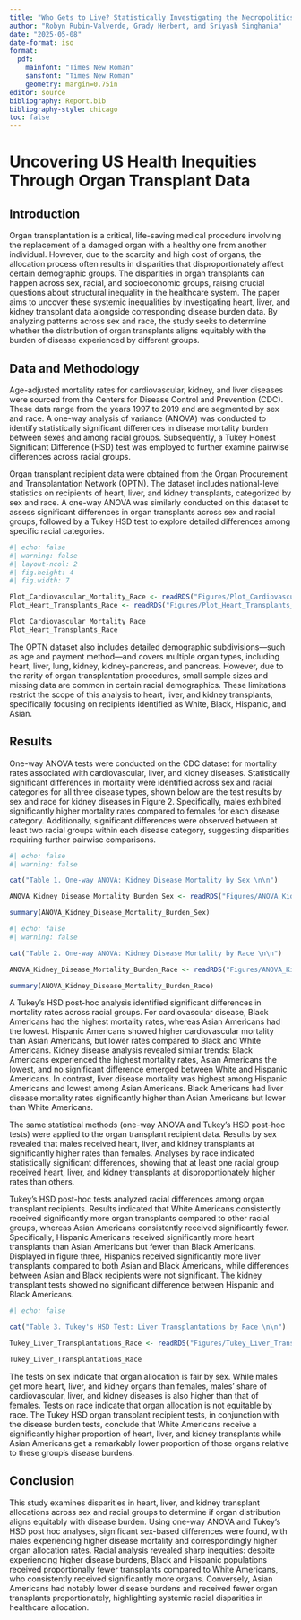 ```yaml
---
title: "Who Gets to Live? Statistically Investigating the Necropolitics of Heart, Kidney, and Liver Transplant Allocation"
author: "Robyn Rubin-Valverde, Grady Herbert, and Sriyash Singhania"
date: "2025-05-08"
date-format: iso
format:
  pdf:
    mainfont: "Times New Roman"
    sansfont: "Times New Roman"
    geometry: margin=0.75in
editor: source
bibliography: Report.bib
bibliography-style: chicago
toc: false  
---
```


# Uncovering US Health Inequities Through Organ Transplant Data

## Introduction

Organ transplantation is a critical, life-saving medical procedure involving the replacement of a damaged organ with a healthy one from another individual. However, due to the scarcity and high cost of organs, the allocation process often results in disparities that disproportionately affect certain demographic groups. The disparities in organ transplants can happen across sex, racial, and socioeconomic groups, raising crucial questions about structural inequality in the healthcare system. The paper aims to uncover these systemic inequalities by investigating heart, liver, and kidney transplant data alongside corresponding disease burden data. By analyzing patterns across sex and race, the study seeks to determine whether the distribution of organ transplants aligns equitably with the burden of disease experienced by different groups.

## Data and Methodology

Age-adjusted mortality rates for cardiovascular, kidney, and liver diseases were sourced from the Centers for Disease Control and Prevention (CDC). These data range from the years 1997 to 2019 and are segmented by sex and race. A one-way analysis of variance (ANOVA) was conducted to identify statistically significant differences in disease mortality burden between sexes and among racial groups. Subsequently, a Tukey Honest Significant Difference (HSD) test was employed to further examine pairwise differences across racial groups.
  
Organ transplant recipient data were obtained from the Organ Procurement and Transplantation Network (OPTN). The dataset includes national-level statistics on recipients of heart, liver, and kidney transplants, categorized by sex and race. A one-way ANOVA was similarly conducted on this dataset to assess significant differences in organ transplants across sex and racial groups, followed by a Tukey HSD test to explore detailed differences among specific racial categories.

```r
#| echo: false
#| warning: false
#| layout-ncol: 2
#| fig.height: 4
#| fig.width: 7

Plot_Cardiovascular_Mortality_Race <- readRDS("Figures/Plot_Cardiovascular_Mortality_Race.rds")
Plot_Heart_Transplants_Race <- readRDS("Figures/Plot_Heart_Transplants_Race.rds")

Plot_Cardiovascular_Mortality_Race
Plot_Heart_Transplants_Race
```

The OPTN dataset also includes detailed demographic subdivisions—such as age and payment method—and covers multiple organ types, including heart, liver, lung, kidney, kidney-pancreas, and pancreas. However, due to the rarity of organ transplantation procedures, small sample sizes and missing data are common in certain racial demographics. These limitations restrict the scope of this analysis to heart, liver, and kidney transplants, specifically focusing on recipients identified as White, Black, Hispanic, and Asian.

## Results

One-way ANOVA tests were conducted on the CDC dataset for mortality rates associated with cardiovascular, liver, and kidney diseases. Statistically significant differences in mortality were identified across sex and racial categories for all three disease types, shown below are the test results by sex and race for kidney diseases in Figure 2. Specifically, males exhibited significantly higher mortality rates compared to females for each disease category. Additionally, significant differences were observed between at least two racial groups within each disease category, suggesting disparities requiring further pairwise comparisons.

```r
#| echo: false
#| warning: false

cat("Table 1. One-way ANOVA: Kidney Disease Mortality by Sex \n\n")

ANOVA_Kidney_Disease_Mortality_Burden_Sex <- readRDS("Figures/ANOVA_Kidney_Disease_Mortality_Burden_Sex.rds")

summary(ANOVA_Kidney_Disease_Mortality_Burden_Sex)
```


```r
#| echo: false
#| warning: false

cat("Table 2. One-way ANOVA: Kidney Disease Mortality by Race \n\n")

ANOVA_Kidney_Disease_Mortality_Burden_Race <- readRDS("Figures/ANOVA_Kidney_Disease_Mortality_Burden_Race.rds")

summary(ANOVA_Kidney_Disease_Mortality_Burden_Race)
```


A Tukey’s HSD post-hoc analysis identified significant differences in mortality rates across racial groups. For cardiovascular disease, Black Americans had the highest mortality rates, whereas Asian Americans had the lowest. Hispanic Americans showed higher cardiovascular mortality than Asian Americans, but lower rates compared to Black and White Americans. Kidney disease analysis revealed similar trends: Black Americans experienced the highest mortality rates, Asian Americans the lowest, and no significant difference emerged between White and Hispanic Americans. In contrast, liver disease mortality was highest among Hispanic Americans and lowest among Asian Americans. Black Americans had liver disease mortality rates significantly higher than Asian Americans but lower than White Americans.

The same statistical methods (one-way ANOVA and Tukey’s HSD post-hoc tests) were applied to the organ transplant recipient data. Results by sex revealed that males received heart, liver, and kidney transplants at significantly higher rates than females. Analyses by race indicated statistically significant differences, showing that at least one racial group received heart, liver, and kidney transplants at disproportionately higher rates than others.

Tukey’s HSD post-hoc tests analyzed racial differences among organ transplant recipients. Results indicated that White Americans consistently received significantly more organ transplants compared to other racial groups, whereas Asian Americans consistently received significantly fewer. Specifically, Hispanic Americans received significantly more heart transplants than Asian Americans but fewer than Black Americans. Displayed in figure three, Hispanics received significantly more liver transplants compared to both Asian and Black Americans, while differences between Asian and Black recipients were not significant. The kidney transplant tests showed no significant difference between Hispanic and Black Americans.

```r
#| echo: false

cat("Table 3. Tukey's HSD Test: Liver Transplantations by Race \n\n")

Tukey_Liver_Transplantations_Race <- readRDS("Figures/Tukey_Liver_Transplantations_Race.rds")

Tukey_Liver_Transplantations_Race
```


The tests on sex indicate that organ allocation is fair by sex. While males get more heart, liver, and kidney organs than females, males' share of cardiovascular, liver, and kidney diseases is also higher than that of females. Tests on race indicate that organ allocation is not equitable by race. The Tukey HSD organ transplant recipient tests, in conjunction with the disease burden tests, conclude that White Americans receive a significantly higher proportion of heart, liver, and kidney transplants while Asian Americans get a remarkably lower proportion of those organs relative to these group’s disease burdens.

## Conclusion

This study examines disparities in heart, liver, and kidney transplant allocations across sex and racial groups to determine if organ distribution aligns equitably with disease burden. Using one-way ANOVA and Tukey’s HSD post hoc analyses, significant sex-based differences were found, with males experiencing higher disease mortality and correspondingly higher organ allocation rates. Racial analysis revealed sharp inequities: despite experiencing higher disease burdens, Black and Hispanic populations received proportionally fewer transplants compared to White Americans, who consistently received significantly more organs. Conversely, Asian Americans had notably lower disease burdens and received fewer organ transplants proportionately, highlighting systemic racial disparities in healthcare allocation.
